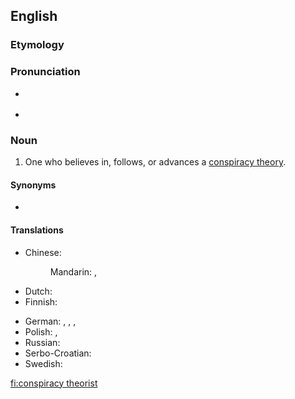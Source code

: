==English==

===Etymology===
{{compound|conspiracy|theorist|lang=en}}

===Pronunciation===
* {{a|Received Pronunciation}} {{IPA|/kənˈspɪɹəsi θɪəɹɪst/|lang=en}}
* {{a|General American}} {{IPA|/kənˈspɪɹəsi θiːəɹɪst/|/- θɪɹəst/|lang=en}}<!-- Yes, it has to be /θɪəɹɪst/, /θiːəɹɪst/ and /θɪɹəst/, not /ˈθɪəɹɪst/, 0ˈ/θiːəɹɪst/ and /ˈθɪɹəst/. This compound noun is stressed on its first element in both UK and US. -->

===Noun===
{{en-noun|head=[[conspiracy]] [[theorist]]}}

# One who believes in, follows, or advances a [[conspiracy theory]].

====Synonyms====
* {{l|en|conspiratard}} {{qualifier|slang|derogatory}}

====Translations====
{{trans-top|one who believes in a conspiracy theory}}
* Chinese:
*: Mandarin: {{t|cmn|陰謀論者|sc=Hani}}, {{t|cmn|阴谋论者|tr=yīnmóulùnzhě|sc=Hani}}
* Dutch: {{t|nl|complottheoreticus|m}}
* Finnish: {{t+|fi|salaliittoteoreetikko}}
{{trans-mid}}
* German: {{t+|de|Verschwörungstheoretiker|m}}, {{t+|de|Verschwörungstheoretikerin|f}}, {{t|de|Konspirationstheoretiker|m}}, {{t|de|Konspirationstheoretikerin|f}}
* Polish: {{t|pl|teoretyk spiskowy|m}}, {{t|pl|teoretyczka spiskowa|f}}
* Russian: {{t|ru|теоре́тик за́говора|m}}
* Serbo-Croatian: {{t|sh|teoretičar zavjera|m}}
* Swedish: {{t|sv|konspirationsteoretiker|c}}
{{trans-bottom}}

[[fi:conspiracy theorist]]